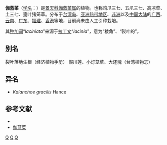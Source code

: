 {{Speciesbox 
| taxon = Kalanchoe laciniata
| authority = (L.) DC., 1802
| image =Kalanchoe laciniata Candolle-Plantarum Historia Succulentarum-Band2-Tafel100.jpg
}}

'''伽蓝菜'''（[[学名|学名]]：{{lang|la|''Kalanchoe laciniata''}}）是[[景天科|景天科]][[伽蓝菜属|伽蓝菜属]]的植物。也称鸡爪三七、五爪三七、高凉菜、土三七、篦叶猪笼草。分布于[[台湾岛|台湾岛]]、[[亚洲热带地区|亚洲热带地区]]、[[非洲|非洲]]以及[[中国大陆|中国大陆]]的[[广西|广西]]、[[云南|云南]]、[[广东|广东]]、[[福建|福建]]、[[香港|香港]]等地，目前尚未由人工引种栽培。

其[[种加词|种加词]]“''laciniata''”来源于[[拉丁文|拉丁文]]“''lacinia''”，意为“棱角”、“裂叶的”。

== 别名 ==
裂叶落地生根（经济植物手册） 假川莲、小灯笼草、大还魂（台湾植物志）

== 异名 ==
* ''Kalanchoe gracilis'' Hance

== 参考文献 ==
<div class="references-small">
* {{cite web| url =http://www.bioinfo.cn/db05/KmzwSpecies.php?action=view&id=5680| title =伽蓝菜| work =《中国高等植物数据库全库》| publisher =中国科学院微生物研究所| author =昆明植物研究所| accessdate =2009-02-25| deadurl =yes| archiveurl =https://web.archive.org/web/20160305033418/http://www.bioinfo.cn/db05/KmzwSpecies.php?action=view&id=5680| archivedate =2016-03-05}}
* [http://www.zw3w.com/12745.html 伽蓝菜]
</div>
{{Taxonbar|from=Q1721996}}

[[Category:伽蓝菜属|Q]]
[[Category:耐旱植物|Q]]
[[Category:1802年描述的植物|Q]]


{{Crassulaceae-stub}}
